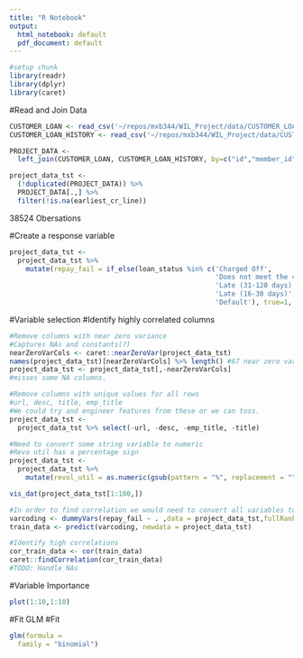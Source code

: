 ```yaml
---
title: "R Notebook"
output:
  html_notebook: default
  pdf_document: default
---
```


```r
#setup chunk
library(readr)
library(dplyr)
library(caret)

```

#Read and Join Data
```r
CUSTOMER_LOAN <- read_csv('~/repos/mxb344/WIL_Project/data/CUSTOMER_LOAN.csv')
CUSTOMER_LOAN_HISTORY <- read_csv('~/repos/mxb344/WIL_Project/data/CUSTOMER_LOAN_HISTORY.csv')

PROJECT_DATA <- 
  left_join(CUSTOMER_LOAN, CUSTOMER_LOAN_HISTORY, by=c("id","member_id") )

project_data_tst <- 
  (!duplicated(PROJECT_DATA)) %>%  
  PROJECT_DATA[.,] %>% 
  filter(!is.na(earliest_cr_line))
```
38524 Obersations

#Create a response variable
```r
project_data_tst <-
  project_data_tst %>% 
    mutate(repay_fail = if_else(loan_status %in% c('Charged Off',
                                                   'Does not meet the credit policy. Status:Charged Off',
                                                   'Late (31-120 days)',
                                                   'Late (16-30 days)',
                                                   'Default'), true=1, false=0))


```

#Variable selection
#Identify highly correlated columns
```r
#Remove columns with near zero variance
#Captures NAs and constants(?)
nearZeroVarCols <- caret::nearZeroVar(project_data_tst)
names(project_data_tst)[nearZeroVarCols] %>% length() #67 near zero variance predictors
project_data_tst <- project_data_tst[,-nearZeroVarCols]
#misses some NA columns.

#Remove columns with unique values for all rows
#url, desc, title, emp_title
#We could try and engineer features from these or we can toss.
project_data_tst <- 
  project_data_tst %>% select(-url, -desc, -emp_title, -title)

#Need to convert some string variable to numeric
#Revo util has a percentage sign
project_data_tst <- 
  project_data_tst %>% 
    mutate(revol_util = as.numeric(gsub(pattern = "%", replacement = "", x = revol_util))/100)

vis_dat(project_data_tst[1:100,])

#In order to find correlation we would need to convert all variables to numeric/indicators
varcoding <- dummyVars(repay_fail ~ . ,data = project_data_tst,fullRank = T)
train_data <- predict(varcoding, newdata = project_data_tst)

#Identify high correlations
cor_train_data <- cor(train_data)
caret::findCorrelation(cor_train_data)
#TODO: Handle NAs

```
#Variable Importance
```r
plot(1:10,1:10)
```


#Fit GLM
#Fit
```r
glm(formula = 
  family = "binomial")
```

<!-- What I am thinking is Option 3. This is for several reasons: -->

<!-- Introduce Kaggle to the students -->
<!-- However the data size is too big which means classical statistics (eg p-values) will fail -->
<!-- Consequently, I am proposing to modify the dataset such that it has say around 5,000 observations only -->
<!-- Around the "max" where you can relay on p-values but big enough to look for an alternative measures -->
<!-- Add "test data" (or other unusual data) into the dataset which the students need to identify and remove -->
<!-- Make some records contain missing values -->
<!-- Add a couple categorical variables -->
<!-- Assignment can be very similar to the insurance group? assignment from a few years ago (ie a pretty standard assignment) but with the following changes: -->

<!-- Similar to prior assignments, the student needs to run all three models: logit, probit, and cloglog -->
<!-- Goodness of fit - likelihood ratio, scaled deviance, etc -->
<!-- Model adequacy - look at transformation, add interaction, residual, etc -->
<!-- Final model selection -->
<!-- However, the key additions to the assignment are: -->

<!-- Large Dataset: -->
<!-- Discuss the impact to p-value for example when dealing with large dataset -->
<!-- Make use of validation sample - this "machine learning" concept is not currently being taught in maths -->
<!-- Use of Gini and Information Value (IV) in addition to p-value -->
<!-- Data Issue: -->
<!-- Need to handle special values, missing values, etc -->
<!-- Need to exclude "test" or staff observations for example -->
<!-- Business: -->
<!-- Why the industry may prefer one model (ie logit) over others? Because the output is often a scorecard, but the student will not be convert the model to a scorecard else the project will be way too long -->
<!-- Talk about the variables. The student should think about what other variables might be useful that are not in the dataset. The reason is that in the industry, we often need to construct the modelling dataset ourselves. Some literature review/paper searching will be good for maths student who most likely has not used database before -->




